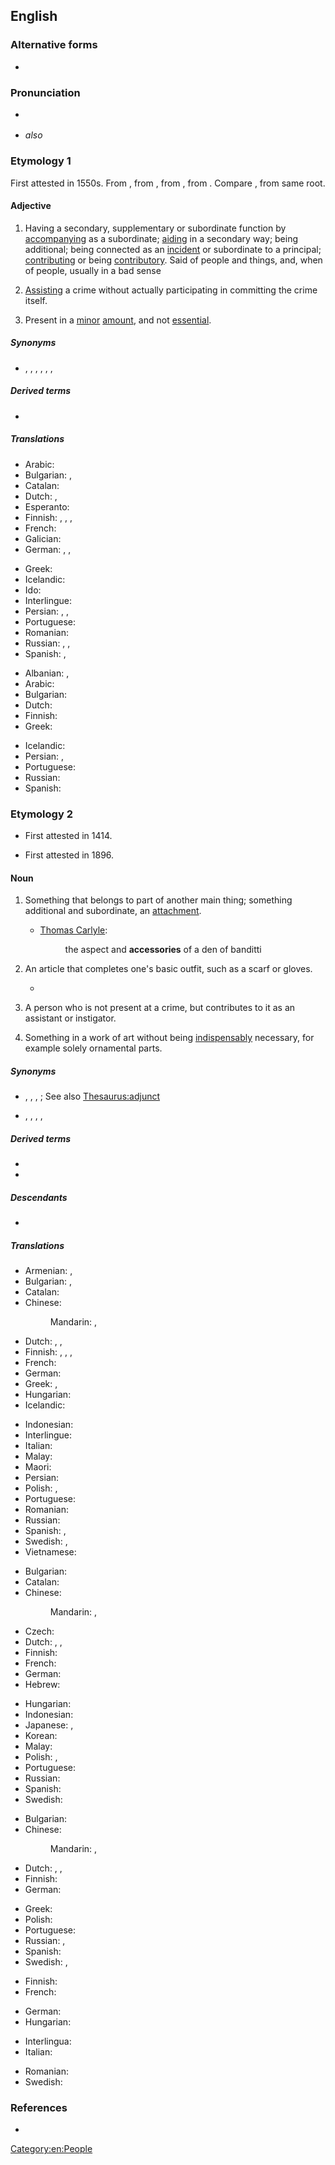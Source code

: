 ==English==

===Alternative forms===
* {{sense|noun}} {{l|en|accessary}}

===Pronunciation===
* {{a|GenAm|RP}} {{IPA|/əkˈsɛsəɹi/|/ækˈsɛsəɹi/|lang=en}}
* {{a|RP}} ''also'' {{IPA|/əkˈsɛsɹi/|/ækˈsɛsɹi/|lang=en}}
{{rfap|lang=en}}

===Etymology 1===
First attested in 1550s. From {{inh|en|enm|accessorie}}, from {{der|en|ML.|accessōrius}}, from {{der|en|la|accessor|t=helper, subordinate}}, from {{m|la|accessus}}. Compare {{m|en|access}}, from same root.

====Adjective====
{{en-adj}}

# Having a secondary, supplementary or subordinate function by [[accompanying]] as a subordinate; [[aiding]] in a secondary way; being additional; being connected as an [[incident]] or subordinate to a principal; [[contributing]] or being [[contributory]]. Said of people and things, and, when of people, usually in a bad sense
#: {{ux|en|She was '''accessory''' to the riot.}}
#: {{ux|en|'''accessory''' sounds in music}}
# {{lb|en|legal}} [[assist|Assisting]] a crime without actually participating in committing the crime itself.
# Present in a [[minor]] [[amount]], and not [[essential]].

=====Synonyms=====
* {{sense|having a secondary function}} {{l|en|accompanying}}, {{l|en|contributory}}, {{l|en|auxiliary}}, {{l|en|subsidiary}}, {{l|en|subservient}}, {{l|en|additional}}, {{l|en|acceding}}

=====Derived terms=====
* {{l|en|accessory breathing}}

=====Translations=====
{{trans-top|having a supplementary function}}
* Arabic: {{t|ar|كمالي}}
* Bulgarian: {{t+|bg|спомагателен}}, {{t+|bg|допълнителен}}
* Catalan: {{t|ca|accessori}}
* Dutch: {{t|nl|meegeleverd}}, {{t+|nl|toegevoegd}}
* Esperanto: {{t|eo|akcesora}}
* Finnish: {{t|fi|[[lisä]]-}}, {{t|fi|[[apu]]-}}, {{t|fi|[[täydentää|täydentävä]]}}, {{t+|fi|ylimääräinen}}
* French: {{t+|fr|accessoire}}
* Galician: {{t+|gl|accesorio|m}}
* German: {{t+|de|nebensächlich}}, {{t+|de|zusätzlich}}, {{t+|de|begleitend}}
{{trans-mid}}
* Greek: {{t+|el|εξάρτημα|n}}
* Icelandic: {{t|is|fylgihlutur|m}}
* Ido: {{t+|io|acesora}}
* Interlingue: {{t|ie|accessori}}
* Persian: {{t+|fa|فرعی|tr=far'ī}}, {{t+|fa|اضافی|tr=ezāfī}}, {{t+|fa|یدکی|tr=yadakī}}
* Portuguese: {{t+|pt|acessório}}
* Romanian: {{t+|ro|accesoriu}}
* Russian: {{t+|ru|вспомога́тельный}}, {{t+|ru|доба́вочный}}, {{t+|ru|дополни́тельный}}
* Spanish: {{t+|es|accesorio}}, {{t+|es|auxiliar}}
{{trans-bottom}}

{{trans-top|assisting a crime}}
* Albanian: {{t+|sq|bashkëfajtor|m}}, {{t|sq|bashkëfajtore|f}}
* Arabic: {{t+|ar|مساعد}}
* Bulgarian: {{t|bg|съучастнически}}
* Dutch: {{t+|nl|medeplichtig}}
* Finnish: {{t+|fi|avustava}}
* Greek: {{t+|el|συνεργός|m|f}}
{{trans-mid}}
* Icelandic: {{t|is|vitorðsmaður|m}}
* Persian: {{t+|fa|همدست|tr=hamdast}}, {{t|fa|شریک جرم|tr=šarīk-ǰorm}}
* Portuguese: {{t+|pt|cúmplice}}
* Russian: {{t+|ru|соуча́ствующий}}
* Spanish: {{t+|es|cómplice}}
{{trans-bottom}}

===Etymology 2===
* {{sense|legal}} First attested in 1414.
* {{sense|fashion}} First attested in 1896.

====Noun====
{{en-noun|accessories}}

# Something that belongs to part of another main thing; something additional and subordinate, an [[attachment]].
#: {{ux|en|the '''accessories''' of a mobile phone}}
#* {{rfdate|}} [[w:Thomas Carlyle|Thomas Carlyle]]:
#*: the aspect and '''accessories''' of a den of banditti
# {{lb|en|fashion}} An article that completes one's basic outfit, such as a scarf or gloves.
#* {{quote-journal|en|author=Jonah Engel Bromwich|author2=Vanessa Friedman|authorlink2=Vanessa Friedman|author3=Matthew Schneier|title=Kate Spade, whose handbags carried women into adulthood, is dead at 55|url=https://www.nytimes.com/2018/06/05/fashion/kate-spade-dead.html|archiveurl=<!--cannot be archived at Archive.org-->|archivedate=|newspaper={{w|The New York Times}}|location=New York, N.Y.|publisher={{w|The New York Times Company}}|date=5 June 2018|issn=0362-4331|oclc=971436363|passage=One of the first of a wave of American women contemporary designers who emerged in the 1990s, she &#91;{{w|Kate Spade}}&#93; built a brand on the appeal of clothes and '''accessories''' that made shoppers smile.}}
# {{lb|en|legal}} A person who is not present at a crime, but contributes to it as an assistant or instigator.
# {{lb|en|art}} Something in a work of art without being [[indispensably]] necessary, for example solely ornamental parts.

=====Synonyms=====
* {{sense|something that belongs to part of another main thing}} {{l|en|accompaniment}}, {{l|en|addition}}, {{l|en|attachment}}, {{l|en|supplement}}; See also [[Thesaurus:adjunct]]
* {{sense|one who assists in or instigates an offense}} {{l|en|abettor}}, {{l|en|accomplice}}, {{l|en|ally}}, {{l|en|coadjutor}}, {{l|en|accessary}}

=====Derived terms=====
* {{l|en|accessory before the fact}}
* {{l|en|accessory after the fact}}

=====Descendants=====
* {{desc|he|bor=1|אַקְסֵסוֹרִי|tr=aksésori}}

=====Translations=====
{{trans-top|that which belongs to something else deemed the principal, attachment}}
* Armenian: {{t+|hy|պիտույք}}, {{t+|hy|պարագա}}
* Bulgarian: {{t+|bg|допълне́ние|n}}, {{t+|bg|принадле́жност|f}}
* Catalan: {{t|ca|accessori|m}}
* Chinese:
*: Mandarin: {{t+|cmn|附屬品}}, {{t+|cmn|附属品|tr=fùshǔpǐn}}
* Dutch: {{t+|nl|accessoire|n}}, {{t+|nl|aanhangsel|n}}, {{t+|nl|toebehoren|n}}
* Finnish: {{t+|fi|lisävaruste}}, {{t+|fi|varuste}}, {{t+|fi|tarvike}}, {{t|fi|oheistarvike}}
* French: {{t+|fr|accessoire|m}}
* German: {{t+|de|Zubehör|n}}
* Greek: {{t|el|παρελκόμενο|n}}, {{t+|el|συμπλήρωμα|n}}
* Hungarian: {{t+|hu|tartozék}}
* Icelandic: {{t|is|fylgihlutir}}
{{trans-mid}}
* Indonesian: {{t+|id|aksesori}}
* Interlingue: {{t|ie|accessorie}}
* Italian: {{t+|it|accessorio|m}}
* Malay: {{t|ms|aksesori}}
* Maori: {{t|mi|apatoko}}
* Persian: {{t|fa|آکسسوار|tr=âksesuâr|sc=fa-Arab}}
* Polish: {{t+|pl|akcesorium|n}}, {{t|pl|akcesoria|p}}
* Portuguese: {{t+|pt|acessório|m}}
* Romanian: {{t+|ro|accesoriu|n}}
* Russian: {{t+|ru|принадле́жность|f}}
* Spanish: {{t+|es|accesorio|m}}, {{t+|es|complemento|m}}
* Swedish: {{t+|sv|tillbehör|n}}, {{t+|sv|accessoar|c}}
* Vietnamese: {{t|vi|phụ kiện đính kèm}}
{{trans-bottom}}

{{trans-top|clothing accessory}}
* Bulgarian: {{t+|bg|аксесоа́р|m}}
* Catalan: {{t|ca|accessori|m}}
* Chinese:
*: Mandarin: {{t+|cmn|服飾品}}, {{t+|cmn|服饰品|tr=fúshìpǐn}}
* Czech: {{t|cs|doplněk|m}}
* Dutch: {{t+|nl|accessoire|n}}, {{t+|nl|aanhangsel|n}}, {{t+|nl|toebehoren|n}}
* Finnish: {{t+|fi|asuste}}
* French: {{t+|fr|accessoire|m}}
* German: {{t+|de|Accessoire|n}}
* Hebrew: {{t|he|אקססורי|m|tr=aksésori|sc=Hebr}}
{{trans-mid}}
* Hungarian: {{t+|hu|kiegészítő}}
* Indonesian: {{t+|id|aksesori}}
* Japanese: {{t+|ja|アクセサリー|tr=akusesarii}}, {{t|ja|持ち物|tr=もちもの, mochimono}}
* Korean: {{t+|ko|액세서리}}
* Malay: {{t|ms|aksesori}}
* Polish: {{t+|pl|dodatek|m-in}}, {{t|pl|dodatki|p}}
* Portuguese: {{t+|pt|acessório|m}}
* Russian: {{t+|ru|аксессуа́р|m}}
* Spanish: {{t+|es|accesorio|m}}
* Swedish: {{t+|sv|accessoar|c}}
{{trans-bottom}}

{{trans-top|contributor to an offense}}
* Bulgarian: {{t+|bg|съуча́стник|m}}
* Chinese:
*: Mandarin: {{t+|cmn|幫兇}}, {{t+|cmn|帮凶|tr=bāngxiōng}}
* Dutch: {{t+|nl|medeplichtige|m|f}}, {{t+|nl|handlanger|m}}, {{t|nl|handlangster|f}}
* Finnish: {{t|fi|avunantaja}}
* German: {{t+|de|Beihilfe|f}}
{{trans-mid}}
* Greek: {{t+|el|συνεργός|m|f}}
* Polish: {{t|pl|współsprawca|m-pr}}
* Portuguese: {{t+|pt|cúmplice|m|f}}
* Russian: {{t+|ru|соуча́стник|m}}, {{t+|ru|соуча́стница|f}}
* Spanish: {{t+|es|cómplice|m|f}}
* Swedish: {{t+|sv|medbrottsling|c}}, {{t+|sv|medhjälpare|c}}
{{trans-bottom}}

{{trans-top|unessential part in a work of art}}
* Finnish: {{t+|fi|koriste}}
* French: {{t+|fr|accessoire|m}}
{{trans-mid}}
* German: {{t+|de|Accessoire|n}}
* Hungarian: {{t+|hu|bűntárs}}
{{trans-bottom}}

{{checktrans-top}}
* Interlingua: {{t-check|ia|accessorio}}
* Italian: {{t+check|it|accessorio|m}}
{{trans-mid}}
* Romanian: {{t+check|ro|accesoriu|n}}
* Swedish: {{t+check|sv|tillbehör}}
{{trans-bottom}}

===References===
* {{R:Webster 1913}}
<references/>

[[Category:en:People]]